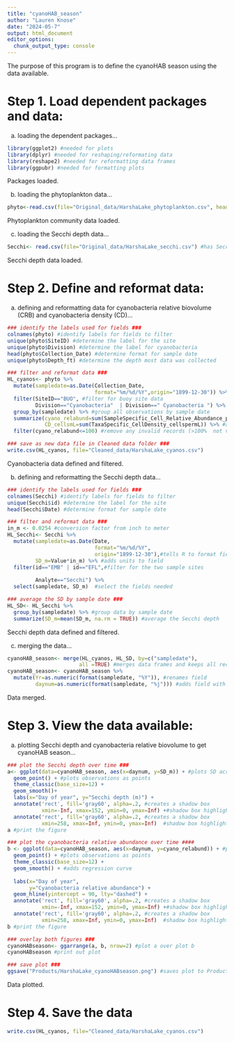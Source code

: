 ```yaml
---
title: "cyanoHAB_season"
author: "Lauren Knose"
date: "2024-05-7"
output: html_document
editor_options: 
  chunk_output_type: console
---
```


The purpose of this program is to define the cyanoHAB season using the data available.

# Step 1. Load dependent packages and data:

a) loading the dependent packages...

```r
library(ggplot2) #needed for plots
library(dplyr) #needed for reshaping/reformating data
library(reshape2) #needed for reformatting data frames
library(ggpubr) #needed for formatting plots
```

Packages loaded.

b) loading the phytoplankton data...

```r
phyto<-read.csv(file="Original_data/HarshaLake_phytoplankton.csv", header=TRUE) #has the phytoplankton community dataset
```

Phytoplankton community data loaded. 

c) loading the Secchi depth data...

```r
Secchi<- read.csv(file="Original_data/HarshaLake_secchi.csv") #has Secchi depth data
```

Secchi depth data loaded.

# Step 2. Define and reformat data:

a) defining and reformatting data for cyanobacteria relative biovolume (CRB) and cyanobacteria density (CD)...

```r
### identify the labels used for fields ###
colnames(phyto) #identify labels for fields to filter
unique(phyto$SiteID) #determine the label for the site
unique(phyto$Division) #determine the label for cyanobacteria
head(phyto$Collection_Date) #determine format for sample date
unique(phyto$Depth_ft) #determine the depth most data was collected

### filter and reformat data ###
HL_cyanos<- phyto %>%
  mutate(sampledate=as.Date(Collection_Date, 
                            format="%m/%d/%Y",origin="1899-12-30")) %>% #tells R to format field as Datey
  filter(SiteID=="BUO", #filter for buoy site data
         Division=="Cyanobacteria"  | Division==" Cyanobacteria ") %>% #filter for cyanobacteria data
  group_by(sampledate) %>% #group all observations by sample date
  summarize(cyano_relabund=sum(SampleSpecific_Cell_Relative_Abundance_percent), #add all observations of cyanobacteria biovolumes together for each sample date
            CD_cellsmL=sum(TaxaSpecific_CellDensity_cellspermL)) %>% #adds all the cyanobacteria cells/mL together for each sample date
  filter(cyano_relabund<=100) #remove any invalid records (>100%  not valid entry)

### save as new data file in Cleaned data folder ###
write.csv(HL_cyanos, file="Cleaned_data/HarshaLake_cyanos.csv")
```

Cyanobacteria data defined and filtered.

b) defining and reformatting the Secchi depth data...

```r
### identify the labels used for fields ###
colnames(Secchi) #identify labels for fields to filter
unique(Secchi$id) #determine the label for the site
head(Secchi$Date) #determine format for sample date

### filter and reformat data ###
in_m <- 0.0254 #conversion factor from inch to meter
HL_Secchi<- Secchi %>%
  mutate(sampledate=as.Date(Date, 
                            format="%m/%d/%Y",
                            origin="1899-12-30"),#tells R to format field as Date
         SD_m=Value*in_m) %>% #adds units to field
  filter(id=="EMB" | id=="EFL",#filter for the two sample sites
         
         Analyte=="Secchi") %>% 
  select(sampledate, SD_m)  #select the fields needed

### average the SD by sample date ###
HL_SD<- HL_Secchi %>%
  group_by(sampledate) %>% #group data by sample date
  summarize(SD_m=mean(SD_m, na.rm = TRUE)) #average the Secchi depth 
```

Secchi depth data defined and filtered.

c) merging the data...
```r
cyanoHAB_season<- merge(HL_cyanos, HL_SD, by=c("sampledate"),
                       all =TRUE) #merges data frames and keeps all records 
cyanoHAB_season<- cyanoHAB_season %>%
  mutate(Yr=as.numeric(format(sampledate, "%Y")), #renames field
         daynum=as.numeric(format(sampledate, "%j"))) #adds field with day
```

Data merged.

# Step 3. View the data available:

a)  plotting Secchi depth and cyanobacteria relative biovolume to get cyanoHAB season...

```r
### plot the Secchi depth over time ###
a<- ggplot(data=cyanoHAB_season, aes(x=daynum, y=SD_m)) + #plots SD across day
  geom_point() + #plots observations as points
  theme_classic(base_size=12) +
  geom_smooth()+
  labs(x="Day of year", y="Secchi depth (m)") +
  annotate('rect', fill='gray60', alpha=.2, #creates a shadow box 
           xmin=-Inf, xmax=152, ymin=0, ymax=Inf) +#shadow box highlights CyanoHAB season
  annotate('rect', fill='gray60', alpha=.2, #creates a shadow box 
           xmin=258, xmax=Inf, ymin=0, ymax=Inf)  #shadow box highlights CyanoHAB season
a #print the figure

### plot the cyanobacteria relative abundance over time ####
b <- ggplot(data=cyanoHAB_season, aes(x=daynum, y=cyano_relabund)) + #plots cyano RB across day
  geom_point() + #plots observations as points
  theme_classic(base_size=12) +
  geom_smooth() + #adds regression curve
  
  labs(x="Day of year", 
       y="Cyanobacteria relative abundance") +
  geom_hline(yintercept = 90, lty="dashed") +
  annotate('rect', fill='gray60', alpha=.2, #creates a shadow box 
           xmin=-Inf, xmax=152, ymin=0, ymax=Inf) +#shadow box highlights CyanoHAB season
  annotate('rect', fill='gray60', alpha=.2, #creates a shadow box 
           xmin=258, xmax=Inf, ymin=0, ymax=Inf)  #shadow box highlights CyanoHAB season
b #print the figure

### overlay both figures ###
cyanoHABseason<- ggarrange(a, b, nrow=2) #plot a over plot b
cyanoHABseason #print out plot

### save plot ###
ggsave("Products/HarshaLake_cyanoHABseason.png") #saves plot to Products folder
```

Data plotted.

# Step 4. Save the data

```r
write.csv(HL_cyanos, file="Cleaned_data/HarshaLake_cyanos.csv")
```